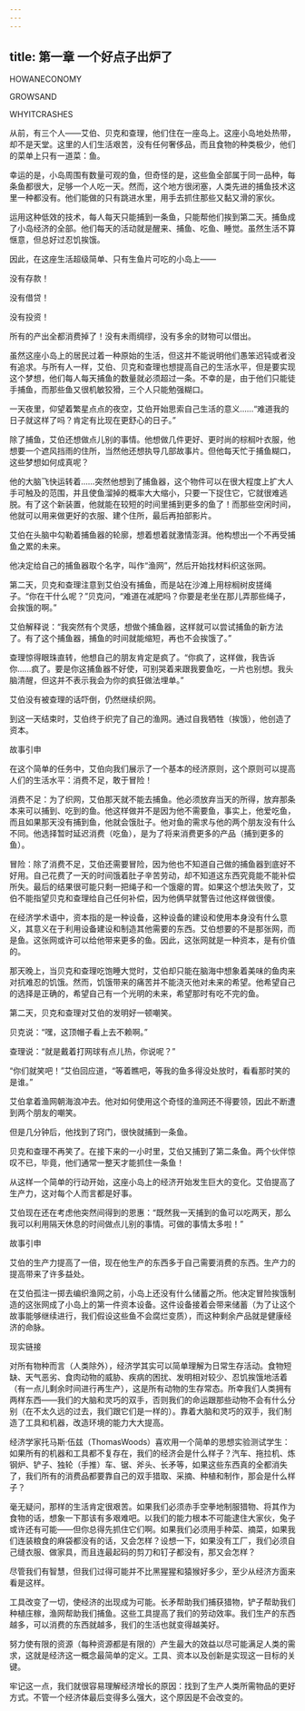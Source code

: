 ```yaml
---
---
---
```

title: 第一章 一个好点子出炉了
---

HOWANECONOMY

GROWSAND

WHYITCRASHES





从前，有三个人——艾伯、贝克和查理，他们住在一座岛上。这座小岛地处热带，却不是天堂。这里的人们生活艰苦，没有任何奢侈品，而且食物的种类极少，他们的菜单上只有一道菜：鱼。





幸运的是，小岛周围有数量可观的鱼，但奇怪的是，这些鱼全部属于同一品种，每条鱼都很大，足够一个人吃一天。然而，这个地方很闭塞，人类先进的捕鱼技术这里一种都没有。他们能做的只有跳进水里，用手去抓住那些又黏又滑的家伙。



运用这种低效的技术，每人每天只能捕到一条鱼，只能帮他们挨到第二天。捕鱼成了小岛经济的全部。他们每天的活动就是醒来、捕鱼、吃鱼、睡觉。虽然生活不算惬意，但总好过忍饥挨饿。



因此，在这座生活超级简单、只有生鱼片可吃的小岛上——

没有存款！

没有借贷！

没有投资！

所有的产出全都消费掉了！没有未雨绸缪，没有多余的财物可以借出。

虽然这座小岛上的居民过着一种原始的生活，但这并不能说明他们愚笨迟钝或者没有追求。与所有人一样，艾伯、贝克和查理也想提高自己的生活水平，但是要实现这个梦想，他们每人每天捕鱼的数量就必须超过一条。不幸的是，由于他们只能徒手捕鱼，而那些鱼又很机敏狡猾，三个人只能勉强糊口。

一天夜里，仰望着繁星点点的夜空，艾伯开始思索自己生活的意义……“难道我的日子就这样了吗？肯定有比现在更舒心的日子。”



除了捕鱼，艾伯还想做点儿别的事情。他想做几件更好、更时尚的棕榈叶衣服，他想要一个遮风挡雨的住所，当然他还想执导几部故事片。但他每天忙于捕鱼糊口，这些梦想如何成真呢？

他的大脑飞快运转着……突然他想到了捕鱼器，这个物件可以在很大程度上扩大人手可触及的范围，并且使鱼溜掉的概率大大缩小，只要一下捉住它，它就很难逃脱。有了这个新装置，他就能在较短的时间里捕到更多的鱼了！而那些空闲时间，他就可以用来做更好的衣服、建个住所，最后再拍部影片。

艾伯在头脑中勾勒着捕鱼器的轮廓，想着想着就激情澎湃。他构想出一个不再受捕鱼之累的未来。



他决定给自己的捕鱼器取个名字，叫作“渔网”，然后开始找材料织这张网。

第二天，贝克和查理注意到艾伯没有捕鱼，而是站在沙滩上用棕榈树皮搓绳子。“你在干什么呢？”贝克问，“难道在减肥吗？你要是老坐在那儿弄那些绳子，会挨饿的啊。”

艾伯解释说：“我突然有个灵感，想做个捕鱼器，这样就可以尝试捕鱼的新方法了。有了这个捕鱼器，捕鱼的时间就能缩短，再也不会挨饿了。”



查理惊得眼珠直转，他想自己的朋友肯定是疯了。“你疯了，这样做，我告诉你……疯了。要是你这捕鱼器不好使，可别哭着来跟我要鱼吃，一片也别想。我头脑清醒，但这并不表示我会为你的疯狂做法埋单。”

艾伯没有被查理的话吓倒，仍然继续织网。

到这一天结束时，艾伯终于织完了自己的渔网。通过自我牺牲（挨饿），他创造了资本。





故事引申


在这个简单的任务中，艾伯向我们展示了一个基本的经济原则，这个原则可以提高人们的生活水平：消费不足，敢于冒险！

消费不足：为了织网，艾伯那天就不能去捕鱼。他必须放弃当天的所得，放弃那条本来可以捕到、吃到的鱼。他这样做并不是因为他不需要鱼，事实上，他爱吃鱼，而且如果那天没有捕到鱼，他就会饿肚子。他对鱼的需求与他的两个朋友没有什么不同。他选择暂时延迟消费（吃鱼），是为了将来消费更多的产品（捕到更多的鱼）。

冒险：除了消费不足，艾伯还需要冒险，因为他也不知道自己做的捕鱼器到底好不好用。自己花费了一天的时间饿着肚子辛苦劳动，却不知道这东西究竟能不能补偿所失。最后的结果很可能只剩一把绳子和一个饿瘪的胃。如果这个想法失败了，艾伯不能指望贝克和查理给自己任何补偿，因为他俩早就警告过他这样做很傻。

在经济学术语中，资本指的是一种设备，这种设备的建设和使用本身没有什么意义，其意义在于利用设备建设和制造其他需要的东西。艾伯想要的不是那张网，而是鱼。这张网或许可以给他带来更多的鱼。因此，这张网就是一种资本，是有价值的。



那天晚上，当贝克和查理吃饱睡大觉时，艾伯却只能在脑海中想象着美味的鱼肉来对抗难忍的饥饿。然而，饥饿带来的痛苦并不能浇灭他对未来的希望。他希望自己的选择是正确的，希望自己有一个光明的未来，希望那时有吃不完的鱼。

第二天，贝克和查理对艾伯的发明好一顿嘲笑。

贝克说：“嘿，这顶帽子看上去不赖啊。”

查理说：“就是戴着打网球有点儿热，你说呢？”

“你们就笑吧！”艾伯回应道，“等着瞧吧，等我的鱼多得没处放时，看看那时笑的是谁。”



艾伯拿着渔网朝海浪冲去。他对如何使用这个奇怪的渔网还不得要领，因此不断遭到两个朋友的嘲笑。

但是几分钟后，他找到了窍门，很快就捕到一条鱼。

贝克和查理不再笑了。在接下来的一小时里，艾伯又捕到了第二条鱼。两个伙伴惊叹不已，毕竟，他们通常一整天才能抓住一条鱼！

从这样一个简单的行动开始，这座小岛上的经济开始发生巨大的变化。艾伯提高了生产力，这对每个人而言都是好事。

艾伯现在还在考虑他突然间得到的恩惠：“既然我一天捕到的鱼可以吃两天，那么我可以利用隔天休息的时间做点儿别的事情。可做的事情太多啦！”





故事引申


艾伯的生产力提高了一倍，现在他生产的东西多于自己需要消费的东西。生产力的提高带来了许多益处。

在艾伯孤注一掷去编织渔网之前，小岛上还没有什么储蓄之所。他决定冒险挨饿制造的这张网成了小岛上的第一件资本设备。这件设备接着会带来储蓄（为了让这个故事能够继续进行，我们假设这些鱼不会腐烂变质），而这种剩余产品就是健康经济的命脉。





现实链接


对所有物种而言（人类除外），经济学其实可以简单理解为日常生存活动。食物短缺、天气恶劣、食肉动物的威胁、疾病的困扰、发明相对较少、忍饥挨饿地活着（有一点儿剩余时间进行再生产），这是所有动物的生存常态。所幸我们人类拥有两样东西——我们的大脑和灵巧的双手，否则我们的命运跟那些动物不会有什么分别（在不太久远的过去，我们跟它们是一样的）。靠着大脑和灵巧的双手，我们制造了工具和机器，改造环境的能力大大提高。

经济学家托马斯·伍兹（ThomasWoods）喜欢用一个简单的思想实验测试学生：如果所有的机器和工具都不复存在，我们的经济会是什么样子？汽车、拖拉机、炼钢炉、铲子、独轮（手推）车、锯、斧头、长矛等，如果这些东西真的全都消失了，我们所有的消费品都要靠自己的双手猎取、采摘、种植和制作，那会是什么样子？

毫无疑问，那样的生活肯定很艰苦。如果我们必须赤手空拳地制服猎物、将其作为食物的话，想象一下那该有多艰难吧。以我们的能力根本不可能逮住大家伙，兔子或许还有可能——但你总得先抓住它们啊。如果我们必须用手种菜、摘菜，如果我们连装粮食的麻袋都没有的话，又会怎样？设想一下，如果没有工厂，我们必须自己缝衣服、做家具，而且连最起码的剪刀和钉子都没有，那又会怎样？

尽管我们有智慧，但我们过得可能并不比黑猩猩和猿猴好多少，至少从经济方面来看是这样。

工具改变了一切，使经济的出现成为可能。长矛帮助我们捕获猎物，铲子帮助我们种植庄稼，渔网帮助我们捕鱼。这些工具提高了我们的劳动效率。我们生产的东西越多，可以消费的东西就越多，我们的生活也就变得越美好。

努力使有限的资源（每种资源都是有限的）产生最大的效益以尽可能满足人类的需求，这就是经济这一概念最简单的定义。工具、资本以及创新是实现这一目标的关键。

牢记这一点，我们就很容易理解经济增长的原因：找到了生产人类所需物品的更好方式。不管一个经济体最后变得多么强大，这个原因是不会改变的。